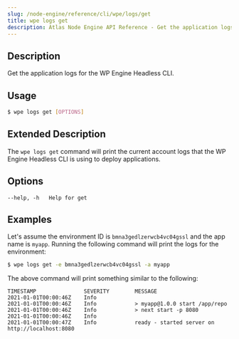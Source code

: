 ```yaml
---
slug: /node-engine/reference/cli/wpe/logs/get
title: wpe logs get
description: Atlas Node Engine API Reference - Get the application logs for the WP Engine Headless CLI.
---
```


## Description

Get the application logs for the WP Engine Headless CLI.

## Usage

```bash
$ wpe logs get [OPTIONS]
```

## Extended Description

The `wpe logs get` command will print the current account logs that the WP Engine Headless CLI is using to deploy applications.

## Options

```
--help, -h   Help for get
```

## Examples

Let's assume the environment ID is `bmna3gedlzerwcb4vc04gssl` and the app name is `myapp`. Running the following command will print the logs for the environment:

```bash
$ wpe logs get -e bmna3gedlzerwcb4vc04gssl -a myapp
```

The above command will print something similar to the following:

```text
TIMESTAMP               SEVERITY        MESSAGE
2021-01-01T00:00:46Z    Info
2021-01-01T00:00:46Z    Info            > myapp@1.0.0 start /app/repo
2021-01-01T00:00:46Z    Info            > next start -p 8080
2021-01-01T00:00:46Z    Info
2021-01-01T00:00:47Z    Info            ready - started server on http://localhost:8080
```
